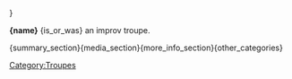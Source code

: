 ﻿{{{{Infobox Troupe
|Name	=		{name}
|Picture	=	{name}.jpg
|Cast	=	{cast_list}
|Years	=		{years}
}}}}

'''{name}''' {is_or_was} an improv troupe.

{summary_section}{media_section}{more_info_section}[[Category:Troupes]]{other_categories}
